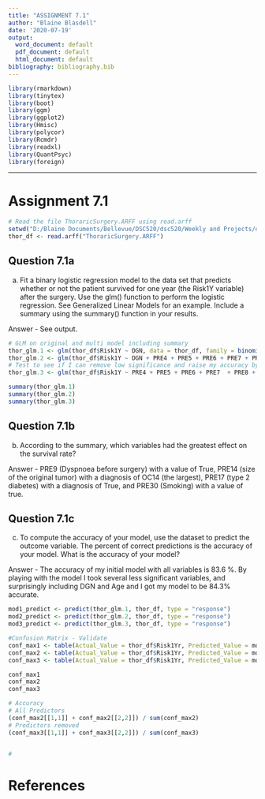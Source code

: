 ```yaml
---
title: "ASSIGNMENT 7.1"
author: "Blaine Blasdell"
date: '2020-07-19'
output:
  word_document: default
  pdf_document: default
  html_document: default
bibliography: bibliography.bib
---
```


<!-- ## Library Calls -->
```r
library(rmarkdown)
library(tinytex)
library(boot)
library(ggm)
library(ggplot2)
library(Hmisc)
library(polycor)
library(Rcmdr)
library(readxl)
library(QuantPsyc)
library(foreign)
```
-----------------------------
# Assignment 7.1

<!--Attribute Information:-->

<!-- 1. DGN: Diagnosis - specific combination of ICD-10 codes for primary and secondary as well multiple tumours if any (DGN3,DGN2,DGN4,DGN6,DGN5,DGN8,DGN1) -->
<!-- 2. PRE4: Forced vital capacity - FVC (numeric) -->
<!-- 3. PRE5: Volume that has been exhaled at the end of the first second of forced expiration - FEV1 (numeric) -->
<!-- 4. PRE6: Performance status - Zubrod scale (PRZ2,PRZ1,PRZ0) -->
<!-- 5. PRE7: Pain before surgery (T,F) -->
<!-- 6. PRE8: Haemoptysis before surgery (T,F) -->
<!-- 7. PRE9: Dyspnoea before surgery (T,F) -->
<!-- 8. PRE10: Cough before surgery (T,F) -->
<!-- 9. PRE11: Weakness before surgery (T,F) -->
<!-- 10. PRE14: T in clinical TNM - size of the original tumour, from OC11 (smallest) to OC14 (largest) (OC11,OC14,OC12,OC13) -->
<!-- 11. PRE17: Type 2 DM - diabetes mellitus (T,F) -->
<!-- 12. PRE19: MI up to 6 months (T,F) -->
<!-- 13. PRE25: PAD - peripheral arterial diseases (T,F) -->
<!-- 14. PRE30: Smoking (T,F) -->
<!-- 15. PRE32: Asthma (T,F) -->
<!-- 16. AGE: Age at surgery (numeric) -->
<!-- 17. Risk1Y: 1 year survival period - (T)rue value if died (T,F) -->

```r
# Read the file ThoraricSurgery.ARFF using read.arff
setwd("D:/Blaine Documents/Bellevue/DSC520/dsc520/Weekly and Projects/data")
thor_df <- read.arff("ThoraricSurgery.ARFF")

```

## Question 7.1a
a. Fit a binary logistic regression model to the data set that predicts whether or not the patient survived for one year (the Risk1Y variable) after the surgery. Use the glm() function to perform the logistic regression. See Generalized Linear Models for an example. Include a summary using the summary() function in your results.

Answer - See output.


```r
# GLM on original and multi model including summary
thor_glm.1 <- glm(thor_df$Risk1Y ~ DGN, data = thor_df, family = binomial() )
thor_glm.2 <- glm(thor_df$Risk1Y ~ DGN + PRE4 + PRE5 + PRE6 + PRE7 + PRE8 + PRE9 + PRE10 + PRE11 + PRE14 + PRE17 + PRE19 + PRE25 + PRE30 + PRE32 + AGE, data = thor_df, family = binomial() )
# Test to see if I can remove low significance and raise my accuracy by removing predictors
thor_glm.3 <- glm(thor_df$Risk1Y ~ PRE4 + PRE5 + PRE6 + PRE7  + PRE8 + PRE9 + PRE10 + PRE11 + PRE14 + PRE17 + PRE30, data = thor_df, family = binomial() )

summary(thor_glm.1)
summary(thor_glm.2)
summary(thor_glm.3)
```


## Question 7.1b
b. According to the summary, which variables had the greatest effect on the survival rate?

Answer - PRE9 (Dyspnoea before surgery) with a value of True, PRE14 (size of the original tumor) with a diagnosis of OC14 (the largest), PRE17 (type 2 diabetes) with  a diagnosis of True, and PRE30 (Smoking) with a value of true.  


## Question 7.1c
c. To compute the accuracy of your model, use the dataset to predict the outcome variable. The percent of correct predictions is the accuracy of your model. What is the accuracy of your model?

Answer - The accuracy of my initial model with all variables is 83.6 %. By playing with the model I took several less significant variables, and surprisingly including DGN and Age and I got my model to be 84.3% accurate.

```r

mod1_predict <- predict(thor_glm.1, thor_df, type = "response")
mod2_predict <- predict(thor_glm.2, thor_df, type = "response")
mod3_predict <- predict(thor_glm.3, thor_df, type = "response")

#Confusion Matrix - Validate
conf_max1 <- table(Actual_Value = thor_df$Risk1Yr, Predicted_Value = mod1_predict > 0.5)
conf_max2 <- table(Actual_Value = thor_df$Risk1Yr, Predicted_Value = mod2_predict > 0.5)
conf_max3 <- table(Actual_Value = thor_df$Risk1Yr, Predicted_Value = mod3_predict > 0.5)

conf_max1
conf_max2
conf_max3

# Accuracy
# All Predictors
(conf_max2[[1,1]] + conf_max2[[2,2]]) / sum(conf_max2)
# Predictors removed
(conf_max3[[1,1]] + conf_max3[[2,2]]) / sum(conf_max3)


#

```


# References